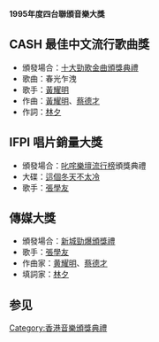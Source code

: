 {{Multiple issues|
{{Lead too short|time=2022-06-18T08:10:54+00:00}}
{{Unreferenced|time=2022-06-18T08:10:54+00:00}}
}}
'''1995年度四台聯頒音樂大獎'''

== CASH 最佳中文流行歌曲獎 ==
* 頒發場合：[[十大勁歌金曲頒獎典禮|十大勁歌金曲頒獎典禮]]
* 歌曲：春光乍洩
* 歌手：[[黃耀明|黃耀明]]
* 作曲：[[黃耀明|黃耀明]]、[[蔡德才|蔡德才]]
* 作詞：[[林夕|林夕]]

== IFPI 唱片銷量大獎 ==
* 頒發場合：[[叱咤樂壇流行榜|叱咤樂壇流行榜]]頒獎典禮
* 大碟：[[這個冬天不太冷|這個冬天不太冷]]
* 歌手：[[張學友|張學友]]

== 傳媒大獎 ==
* 頒發場合：[[新城勁爆頒獎禮|新城勁爆頒獎禮]]
* 歌手：[[張學友|張學友]]
* 作曲家：[[黄耀明|黄耀明]]、[[蔡德才|蔡德才]]
* 填詞家：[[林夕|林夕]]

== 参见 ==
{{四台聯頒音樂大獎}}
{{香港音乐颁奖典礼}}
{{全球流行音乐颁奖典礼}}

[[Category:香港音樂頒獎典禮|Category:香港音樂頒獎典禮]]